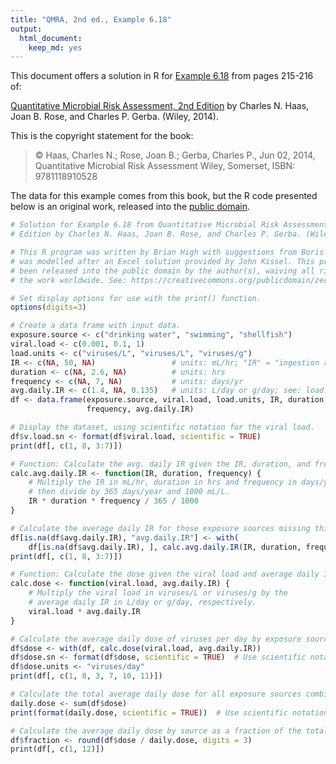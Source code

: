 ```yaml
---
title: "QMRA, 2nd ed., Example 6.18"
output:
  html_document:
    keep_md: yes
---
```


This document offers a solution in R for [Example 6.18](images/ex0618.png) from 
pages 215-216 of:

[Quantitative Microbial Risk Assessment, 2nd Edition](http://www.wiley.com/WileyCDA/WileyTitle/productCd-1118145291,subjectCd-CH20.html) 
by Charles N. Haas, Joan B. Rose, and Charles P. Gerba. (Wiley, 2014).

This is the copyright statement for the book:

> © Haas, Charles N.; Rose, Joan B.; Gerba, Charles P., Jun 02, 2014, 
> Quantitative Microbial Risk Assessment Wiley, Somerset, ISBN: 9781118910528

The data for this example comes from this book, but the R code presented below 
is an original work, released into the 
[public domain](https://creativecommons.org/publicdomain/zero/1.0/).

```r
# Solution for Example 6.18 from Quantitative Microbial Risk Assessment, 2nd 
# Edition by Charles N. Haas, Joan B. Rose, and Charles P. Gerba. (Wiley, 2014).

# This R program was written by Brian High with suggestions from Boris Reiss. It
# was modelled after an Excel solution provided by John Kissel. This program has
# been released into the public domain by the author(s), waiving all rights to
# the work worldwide. See: https://creativecommons.org/publicdomain/zero/1.0/

# Set display options for use with the print() function.
options(digits=3)

# Create a data frame with input data.
exposure.source <- c("drinking water", "swimming", "shellfish")
viral.load <- c(0.001, 0.1, 1)
load.units <- c("viruses/L", "viruses/L", "viruses/g")
IR <- c(NA, 50, NA)                 # units: mL/hr; "IR" = "ingestion rate"
duration <- c(NA, 2.6, NA)          # units: hrs
frequency <- c(NA, 7, NA)           # units: days/yr
avg.daily.IR <- c(1.4, NA, 0.135)   # units: L/day or g/day; see: load.units
df <- data.frame(exposure.source, viral.load, load.units, IR, duration, 
                 frequency, avg.daily.IR)

# Display the dataset, using scientific notation for the viral load.
df$v.load.sn <- format(df$viral.load, scientific = TRUE)
print(df[, c(1, 8, 3:7)])

# Function: Calculate the avg. daily IR given the IR, duration, and frequency.
calc.avg.daily.IR <- function(IR, duration, frequency) {
    # Multiply the IR in mL/hr, duration in hrs and frequency in days/yr and 
    # then divide by 365 days/year and 1000 mL/L.
    IR * duration * frequency / 365 / 1000
}

# Calculate the average daily IR for those exposure sources missing this value.
df[is.na(df$avg.daily.IR), "avg.daily.IR"] <- with(
    df[is.na(df$avg.daily.IR), ], calc.avg.daily.IR(IR, duration, frequency))
print(df[, c(1, 8, 3:7)])

# Function: Calculate the dose given the viral load and average daily IR.
calc.dose <- function(viral.load, avg.daily.IR) {
    # Multiply the viral load in viruses/L or viruses/g by the 
    # average daily IR in L/day or g/day, respectively.
    viral.load * avg.daily.IR
}

# Calculate the average daily dose of viruses per day by exposure source.
df$dose <- with(df, calc.dose(viral.load, avg.daily.IR))
df$dose.sn <- format(df$dose, scientific = TRUE)  # Use scientific notation.
df$dose.units <- "viruses/day"
print(df[, c(1, 8, 3, 7, 10, 11)])

# Calculate the total average daily dose for all exposure sources combined.
daily.dose <- sum(df$dose)
print(format(daily.dose, scientific = TRUE))  # Use scientific notation.

# Calculate the average daily dose by source as a fraction of the total.
df$fraction <- round(df$dose / daily.dose, digits = 3)
print(df[, c(1, 12)])
```
